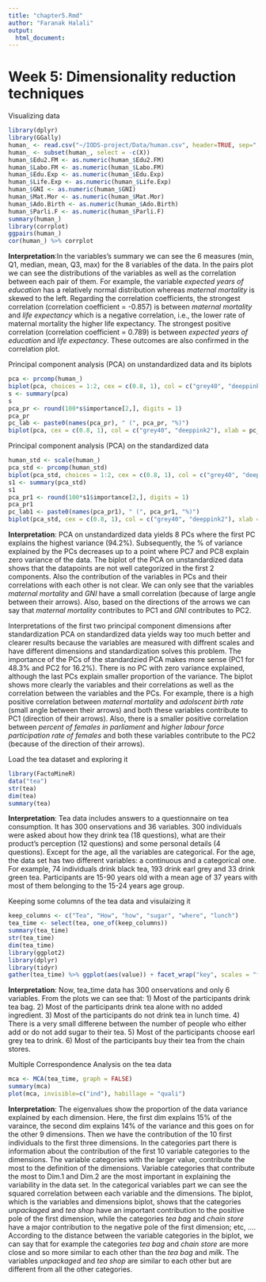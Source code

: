 ```yaml
---
title: "chapter5.Rmd"
author: "Faranak Halali"
output: 
  html_document:
---
```


# Week 5: Dimensionality reduction techniques

Visualizing data
```r
library(dplyr)
library(GGally)
human_ <- read.csv("~/IODS-project/Data/human.csv", header=TRUE, sep=",")
human_ <- subset(human_, select = -c(X))
human_$Edu2.FM <- as.numeric(human_$Edu2.FM)
human_$Labo.FM <- as.numeric(human_$Labo.FM)
human_$Edu.Exp <- as.numeric(human_$Edu.Exp)
human_$Life.Exp <- as.numeric(human_$Life.Exp)
human_$GNI <- as.numeric(human_$GNI)
human_$Mat.Mor <- as.numeric(human_$Mat.Mor)
human_$Ado.Birth <- as.numeric(human_$Ado.Birth)
human_$Parli.F <- as.numeric(human_$Parli.F)
summary(human_)
library(corrplot)
ggpairs(human_)
cor(human_) %>% corrplot
```

**Interpretation**:In the variables's summary we can see the 6 measures (min, Q1, median, mean, Q3, max) for the 8 variables of the data. In the pairs plot we can see the distributions of the variables as well as the correlation between each pair of them. For example, the variable *expected years of education* has a relatively normal distribution whereas *maternal mortality* is skewed to the left. Regarding the correlation coefficients, the strongest correlation (correlation coefficient = -0.857) is between *maternal mortality* and *life expectancy* which is a negative correlation, i.e., the lower rate of maternal mortality the higher life expectancy. The strongest positive correlation (correlation coefficient = 0.789) is between *expected years of education* and  *life expectancy*. These outcomes are also confirmed in the correlation plot.


Principal component analysis (PCA) on unstandardized data and its biplots
```r
pca <- prcomp(human_)
biplot(pca, choices = 1:2, cex = c(0.8, 1), col = c("grey40", "deeppink2"))
s <- summary(pca)
s
pca_pr <- round(100*s$importance[2,], digits = 1)
pca_pr
pc_lab <- paste0(names(pca_pr), " (", pca_pr, "%)")
biplot(pca, cex = c(0.8, 1), col = c("grey40", "deeppink2"), xlab = pc_lab[1], ylab = pc_lab[2])
```

Principal component analysis (PCA) on the standardized data
```r
human_std <- scale(human_)
pca_std <- prcomp(human_std)
biplot(pca_std, choices = 1:2, cex = c(0.8, 1), col = c("grey40", "deeppink2"))
s1 <- summary(pca_std)
s1
pca_pr1 <- round(100*s1$importance[2,], digits = 1)
pca_pr1
pc_lab1 <- paste0(names(pca_pr1), " (", pca_pr1, "%)")
biplot(pca_std, cex = c(0.8, 1), col = c("grey40", "deeppink2"), xlab = pc_lab[1], ylab = pc_lab[2])
```

**Interpretation**: PCA on unstandardized data yields 8 PCs where the first PC explains the highest variance (94.2%). Subsequently, the % of variance explained by the PCs decreases up to a point where PC7 and PC8 explain zero variance of the data. The biplot of the PCA on unstandardized data shows that the datapoints are not well categorized in the first 2 components. Also the contribution of the variables in PCs and their correlations with each other is not clear. We can only see that the variables *maternal mortality* and *GNI* have a small correlation (because of large angle between their arrows). Also, based on the directions of the arrows we can say that *maternal mortality* contributes to PC1 and *GNI* contributes to PC2. 


Interpretations of the first two principal component dimensions after standardization
PCA on standardized data yields way too much better and clearer results because the variables are measured with diffrent scales and have different dimensions and standardization solves this problem. The importance of the PCs of the standardzied PCA makes more sense (PC1 for 48.3% and PC2 for 16.2%). There is no PC with zero variance explained, although the last PCs explain smaller proportion of the variance. The biplot shows more clearly the variables and their correlations as well as the correlation between the variables and the PCs. For example, there is a high positive correlation between *maternal mortality* and *adolscent birth rate* (small angle between their arrows) and both these variables contribute to PC1 (direction of their arrows). Also, there is a smaller positive correlation between *percent of females in parliament* and *higher labour force participation rate of females* and both these variables contribute to the PC2 (because of the direction of their arrows).


Load the tea dataset and exploring it
```r
library(FactoMineR)
data("tea")
str(tea)
dim(tea)
summary(tea)
```
**Interpretation**: Tea data includes answers to a questionnaire on tea consumption. It has 300 onservations and 36 variables. 300 individuals were asked about how they drink tea (18 questions), what are their product's perception (12 questions) and some personal details (4 questions). Except for the age, all the variables are categorical. For the age, the data set has two different variables: a continuous and a categorical one. For example, 74 individuals drink black tea, 193 drink earl grey and 33 drink green tea. Participants are 15-90 years old with a mean age of 37 years with most of them belonging to the 15-24 years age group. 


Keeping some columns of the tea data and visulaizing it
```r
keep_columns <- c("Tea", "How", "how", "sugar", "where", "lunch")
tea_time <- select(tea, one_of(keep_columns))
summary(tea_time)
str(tea_time)
dim(tea_time)
library(ggplot2)
library(dplyr)
library(tidyr)
gather(tea_time) %>% ggplot(aes(value)) + facet_wrap("key", scales = "free") + geom_bar() + theme(axis.text.x = element_text(angle = 45, hjust = 1, size = 8))
```

**Interpretation**: Now, tea_time data has 300 onservations and only 6 variables. From the plots we can see that: 1) Most of the participants drink tea bag. 2) Most of the participants drink tea alone with no added ingredient. 3) Most of the participants do not drink tea in lunch time. 4) There is a very small differene between the number of people who either add or do not add sugar to their tea. 5) Most of the participants choose earl grey tea to drink. 6) Most of the participants buy their tea from the chain stores. 


Multiple Correspondence Analysis on the tea data
```r
mca <- MCA(tea_time, graph = FALSE)
summary(mca)
plot(mca, invisible=c("ind"), habillage = "quali")
```

**Interpretation**: The eigenvalues show the proportion of the data variance explained by each dimension. Here, the first dim explains 15% of the varaince, the second dim explains 14% of the variance and this goes on for the other 9 dimensions. Then we have the contribution of the 10 first individuals to the first three dimensions. In the categories part there is information about the contribution of the first 10 variable categories to the dimensions. The variable categories with the larger value, contribute the most to the definition of the dimensions. Variable categories that contribute the most to Dim.1 and Dim.2 are the most important in explaining the variability in the data set. In the categorical variables part we can see the squared correlation between each variable and the dimensions. The biplot, which is the variables and dimensions biplot, shows that the categories *unpackaged* and *tea shop* have an important contribution to the positive pole of the first dimension, while the categories *tea bag* and *chain store* have a major contribution to the negative pole of the first dimension; etc, …. According to the distance between the variable categories in the biplot, we can say that for example the categories *tea bag* and *chain store* are more close and so more similar to each other than the *tea bag* and *milk*. The variables *unpackaged* and *tea shop* are similar to each other but are different from all the other categories. 
